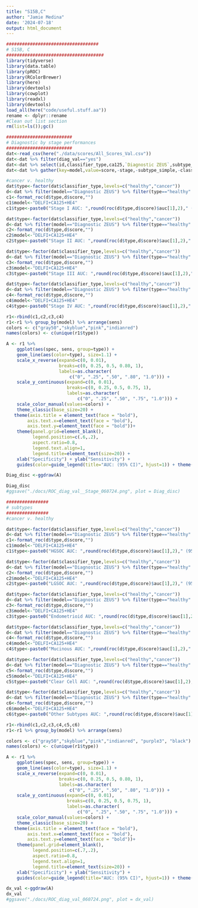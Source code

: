 ```yaml
---
title: "S15B,C"
author: "Jamie Medina"
date: '2024-07-18'
output: html_document
---
```


```r
###################################
# S15B, C
#####################################
library(tidyverse)
library(data.table)
library(pROC)
library(RColorBrewer)
library(here)
library(devtools)
library(cowplot)
library(readxl)
library(devtools)
load_all(here("code/useful.stuff.aa"))
rename <- dplyr::rename
#Clean out list section
rm(list=ls());gc()

#########################
# Diagnostic by stage performances
#########################
dat<-read_csv(here("./data/scores/All_Scores_Val.csv"))
dat<-dat %>% filter(diag_val=="yes")
dat<-dat %>% select(id,classifier_type,ca125,`Diagnostic ZEUS`,subtype_simple,stage)
dat<-dat %>% gather(key=model,value=score,-stage,-subtype_simple,-classifier_type,-id) %>% filter(!is.na(score))

#cancer v. healthy
dat$type<-factor(dat$classifier_type,levels=c("healthy","cancer"))
d<-dat %>% filter(model=="Diagnostic ZEUS") %>% filter(type=="healthy"|stage=="I")
c1<-format_roc(d$type,d$score,"")
c1$model<-"DELFI+CA125+HE4"
c1$type<-paste0("Stage I AUC: ",round(roc(d$type,d$score)$auc[1],2)," (95% CI: ",round(roc(d$type,d$score,ci=T)$ci[1],2) ,"-",round(roc(d$type,d$score,ci=T)$ci[3],2) ,")")

dat$type<-factor(dat$classifier_type,levels=c("healthy","cancer"))
d<-dat %>% filter(model=="Diagnostic ZEUS") %>% filter(type=="healthy"|stage=="II")
c2<-format_roc(d$type,d$score,"")
c2$model<-"DELFI+CA125+HE4"
c2$type<-paste0("Stage II AUC: ",round(roc(d$type,d$score)$auc[1],2)," (95% CI: ",round(roc(d$type,d$score,ci=T)$ci[1],2) ,"-",round(roc(d$type,d$score,ci=T)$ci[3],2) ,")")

dat$type<-factor(dat$classifier_type,levels=c("healthy","cancer"))
d<-dat %>% filter(model=="Diagnostic ZEUS") %>% filter(type=="healthy"|stage=="III")
c3<-format_roc(d$type,d$score,"")
c3$model<-"DELFI+CA125+HE4"
c3$type<-paste0("Stage III AUC: ",round(roc(d$type,d$score)$auc[1],2)," (95% CI: ",round(roc(d$type,d$score,ci=T)$ci[1],2) ,"-",round(roc(d$type,d$score,ci=T)$ci[3],2) ,")")

dat$type<-factor(dat$classifier_type,levels=c("healthy","cancer"))
d<-dat %>% filter(model=="Diagnostic ZEUS") %>% filter(type=="healthy"|stage=="IV")
c4<-format_roc(d$type,d$score,"")
c4$model<-"DELFI+CA125+HE4"
c4$type<-paste0("Stage IV AUC: ",round(roc(d$type,d$score)$auc[1],2)," (95% CI: ",round(roc(d$type,d$score,ci=T)$ci[1],2) ,"-",round(roc(d$type,d$score,ci=T)$ci[3],2) ,")")

r1<-rbind(c1,c2,c3,c4)
r1<-r1 %>% group_by(model) %>% arrange(sens)
colors <- c("gray50","skyblue","pink","indianred")
names(colors) <- c(unique(r1$type))

A <- r1 %>%
    ggplot(aes(spec, sens, group=type)) +
    geom_line(aes(color=type), size=1.1) +
    scale_x_reverse(expand=c(0, 0.01),
                    breaks=c(0, 0.25, 0.5, 0.80, 1),
                    labels=as.character(
                        c("0", ".25", ".50", ".80", "1.0"))) +
    scale_y_continuous(expand=c(0, 0.01),
                       breaks=c(0, 0.25, 0.5, 0.75, 1),
                       labels=as.character(
                           c("0", ".25", ".50", ".75", "1.0"))) +
    scale_color_manual(values=colors) +
    theme_classic(base_size=20) +
   theme(axis.title = element_text(face = "bold"),
        axis.text.x=element_text(face = "bold"), 
        axis.text.y=element_text(face = "bold"))+
    theme(panel.grid=element_blank(),
          legend.position=c(.6,.2),
          aspect.ratio=0.8,
          legend.text.align=1,
          legend.title=element_text(size=20)) +
    xlab("Specificity") + ylab("Sensitivity") + 
    guides(color=guide_legend(title="AUC: (95% CI)", hjust=1)) + theme( strip.background = element_blank(), plot.title = element_text(hjust = 0.5))+ggtitle("Diagnostic Validation by Stage")

Diag_disc <-ggdraw(A)

Diag_disc
#ggsave("./docs/ROC_diag_val__Stage_060724.png", plot = Diag_disc)

################
# subtypes
################
#cancer v. healthy

dat$type<-factor(dat$classifier_type,levels=c("healthy","cancer"))
d<-dat %>% filter(model=="Diagnostic ZEUS") %>% filter(type=="healthy"|subtype_simple=="HGSOC")
c1<-format_roc(d$type,d$score,"")
c1$model<-"DELFI+CA125+HE4"
c1$type<-paste0("HGSOC AUC: ",round(roc(d$type,d$score)$auc[1],2)," (95% CI: ",round(roc(d$type,d$score,ci=T)$ci[1],2) ,"-",round(roc(d$type,d$score,ci=T)$ci[3],2) ,")")

dat$type<-factor(dat$classifier_type,levels=c("healthy","cancer"))
d<-dat %>% filter(model=="Diagnostic ZEUS") %>% filter(type=="healthy"|subtype_simple=="LGSOC")
c2<-format_roc(d$type,d$score,"")
c2$model<-"DELFI+CA125+HE4"
c2$type<-paste0("LGSOC AUC: ",round(roc(d$type,d$score)$auc[1],2)," (95% CI: ",round(roc(d$type,d$score,ci=T)$ci[1],2) ,"-",round(roc(d$type,d$score,ci=T)$ci[3],2) ,")")

dat$type<-factor(dat$classifier_type,levels=c("healthy","cancer"))
d<-dat %>% filter(model=="Diagnostic ZEUS") %>% filter(type=="healthy"|subtype_simple=="Endometrioid")
c3<-format_roc(d$type,d$score,"")
c3$model<-"DELFI+CA125+HE4"
c3$type<-paste0("Endometrioid AUC: ",round(roc(d$type,d$score)$auc[1],2)," (95% CI: ",round(roc(d$type,d$score,ci=T)$ci[1],2) ,"-",round(roc(d$type,d$score,ci=T)$ci[3],2) ,")")

dat$type<-factor(dat$classifier_type,levels=c("healthy","cancer"))
d<-dat %>% filter(model=="Diagnostic ZEUS") %>% filter(type=="healthy"|subtype_simple=="Mucinous")
c4<-format_roc(d$type,d$score,"")
c4$model<-"DELFI+CA125+HE4"
c4$type<-paste0("Mucinous AUC: ",round(roc(d$type,d$score)$auc[1],2)," (95% CI: ",round(roc(d$type,d$score,ci=T)$ci[1],2) ,"-",round(roc(d$type,d$score,ci=T)$ci[3],2) ,")")

dat$type<-factor(dat$classifier_type,levels=c("healthy","cancer"))
d<-dat %>% filter(model=="Diagnostic ZEUS") %>% filter(type=="healthy"|subtype_simple=="Clear Cell")
c5<-format_roc(d$type,d$score,"")
c5$model<-"DELFI+CA125+HE4"
c5$type<-paste0("Clear Cell AUC: ",round(roc(d$type,d$score)$auc[1],2)," (95% CI: ",round(roc(d$type,d$score,ci=T)$ci[1],2) ,"-",round(roc(d$type,d$score,ci=T)$ci[3],2) ,")")

dat$type<-factor(dat$classifier_type,levels=c("healthy","cancer"))
d<-dat %>% filter(model=="Diagnostic ZEUS") %>% filter(type=="healthy"|!subtype_simple %in% c("HGSOC","LGSOC","Endometrioid","Mucinous","Clear Cell"))
c6<-format_roc(d$type,d$score,"")
c6$model<-"DELFI+CA125+HE4"
c6$type<-paste0("Other Subtypes AUC: ",round(roc(d$type,d$score)$auc[1],2)," (95% CI: ",round(roc(d$type,d$score,ci=T)$ci[1],2) ,"-",round(roc(d$type,d$score,ci=T)$ci[3],2) ,")")

r1<-rbind(c1,c2,c3,c4,c5,c6)
r1<-r1 %>% group_by(model) %>% arrange(sens)

colors <- c("gray50","skyblue","pink","indianred", "purple3", "black")
names(colors) <- c(unique(r1$type))

A <- r1 %>%
    ggplot(aes(spec, sens, group=type)) +
    geom_line(aes(color=type), size=1.1) +
    scale_x_reverse(expand=c(0, 0.01),
                    breaks=c(0, 0.25, 0.5, 0.80, 1),
                    labels=as.character(
                        c("0", ".25", ".50", ".80", "1.0"))) +
    scale_y_continuous(expand=c(0, 0.01),
                       breaks=c(0, 0.25, 0.5, 0.75, 1),
                       labels=as.character(
                           c("0", ".25", ".50", ".75", "1.0"))) +
    scale_color_manual(values=colors) +
    theme_classic(base_size=20) +
   theme(axis.title = element_text(face = "bold"),
        axis.text.x=element_text(face = "bold"), 
        axis.text.y=element_text(face = "bold"))+
    theme(panel.grid=element_blank(),
          legend.position=c(.7,.2),
          aspect.ratio=0.8,
          legend.text.align=1,
          legend.title=element_text(size=20)) +
    xlab("Specificity") + ylab("Sensitivity") + 
    guides(color=guide_legend(title="AUC: (95% CI)", hjust=1)) + theme( strip.background = element_blank(), plot.title = element_text(hjust = 0.5))+ggtitle("Diagnostic Validation by Subtype")

dx_val <-ggdraw(A)
dx_val
#ggsave("./docs/ROC_diag_val_060724.png", plot = dx_val)
```

